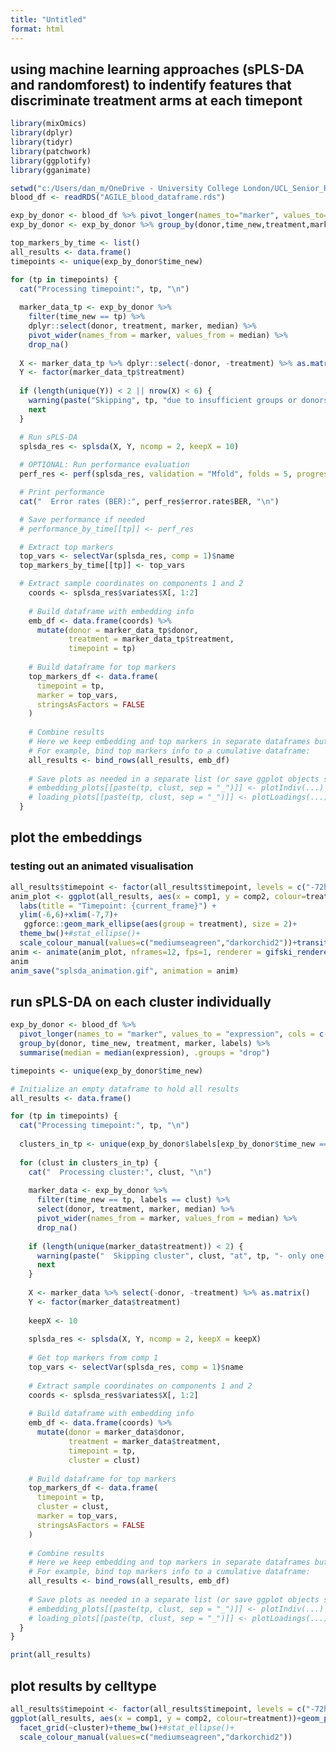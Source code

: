 ```yaml
---
title: "Untitled"
format: html
---
```


## using machine learning approaches (sPLS-DA and randomforest) to indentify features that discriminate treatment arms at each timepont
```r
library(mixOmics)
library(dplyr)
library(tidyr)
library(patchwork)
library(ggplotify)
library(gganimate)
```


```r
setwd("c:/Users/dan_m/OneDrive - University College London/UCL_Senior_Research_Fellow/AGILE/Blood/sub_clustering")
blood_df <- readRDS("AGILE_blood_dataframe.rds")
```


```r
exp_by_donor <- blood_df %>% pivot_longer(names_to="marker", values_to="expression", cols=c(1:31))
exp_by_donor <- exp_by_donor %>% group_by(donor,time_new,treatment,marker) %>% summarise(median = median(expression), .groups="drop")
```

```r
top_markers_by_time <- list()
all_results <- data.frame()
timepoints <- unique(exp_by_donor$time_new)

for (tp in timepoints) {
  cat("Processing timepoint:", tp, "\n")
  
  marker_data_tp <- exp_by_donor %>%
    filter(time_new == tp) %>%
    dplyr::select(donor, treatment, marker, median) %>%
    pivot_wider(names_from = marker, values_from = median) %>%
    drop_na()
  
  X <- marker_data_tp %>% dplyr::select(-donor, -treatment) %>% as.matrix()
  Y <- factor(marker_data_tp$treatment)
  
  if (length(unique(Y)) < 2 || nrow(X) < 6) {
    warning(paste("Skipping", tp, "due to insufficient groups or donors"))
    next
  }

  # Run sPLS-DA
  splsda_res <- splsda(X, Y, ncomp = 2, keepX = 10)
  
  # OPTIONAL: Run performance evaluation
  perf_res <- perf(splsda_res, validation = "Mfold", folds = 5, progressBar = FALSE, nrepeat = 10)

  # Print performance
  cat("  Error rates (BER):", perf_res$error.rate$BER, "\n")

  # Save performance if needed
  # performance_by_time[[tp]] <- perf_res

  # Extract top markers
  top_vars <- selectVar(splsda_res, comp = 1)$name
  top_markers_by_time[[tp]] <- top_vars

  # Extract sample coordinates on components 1 and 2
    coords <- splsda_res$variates$X[, 1:2]
    
    # Build dataframe with embedding info
    emb_df <- data.frame(coords) %>%
      mutate(donor = marker_data_tp$donor,
             treatment = marker_data_tp$treatment,
             timepoint = tp)
    
    # Build dataframe for top markers
    top_markers_df <- data.frame(
      timepoint = tp,
      marker = top_vars,
      stringsAsFactors = FALSE
    )
    
    # Combine results
    # Here we keep embedding and top markers in separate dataframes but can store both
    # For example, bind top markers info to a cumulative dataframe:
    all_results <- bind_rows(all_results, emb_df)
    
    # Save plots as needed in a separate list (or save ggplot objects somewhere)
    # embedding_plots[[paste(tp, clust, sep = "_")]] <- plotIndiv(...)
    # loading_plots[[paste(tp, clust, sep = "_")]] <- plotLoadings(...)
  }

```

## plot the embeddings
### testing out an animated visualisation
```r
all_results$timepoint <- factor(all_results$timepoint, levels = c("-72h", "0h", "6h", "24h", "48h", "72h"))
anim_plot <- ggplot(all_results, aes(x = comp1, y = comp2, colour=treatment))+geom_point(size = 5)+
  labs(title = "Timepoint: {current_frame}") +
  ylim(-6,6)+xlim(-7,7)+
   ggforce::geom_mark_ellipse(aes(group = treatment), size = 2)+
  theme_bw()+#stat_ellipse()+
  scale_colour_manual(values=c("mediumseagreen","darkorchid2"))+transition_manual(timepoint)
anim <- animate(anim_plot, nframes=12, fps=1, renderer = gifski_renderer(), width=600, height=500, res=100)
anim
anim_save("splsda_animation.gif", animation = anim)
```

## run sPLS-DA on each cluster individually
```r
exp_by_donor <- blood_df %>%
  pivot_longer(names_to = "marker", values_to = "expression", cols = c(1:31)) %>%
  group_by(donor, time_new, treatment, marker, labels) %>%
  summarise(median = median(expression), .groups = "drop")

timepoints <- unique(exp_by_donor$time_new)

# Initialize an empty dataframe to hold all results
all_results <- data.frame()

for (tp in timepoints) {
  cat("Processing timepoint:", tp, "\n")
  
  clusters_in_tp <- unique(exp_by_donor$labels[exp_by_donor$time_new == tp])
  
  for (clust in clusters_in_tp) {
    cat("  Processing cluster:", clust, "\n")
    
    marker_data <- exp_by_donor %>%
      filter(time_new == tp, labels == clust) %>%
      select(donor, treatment, marker, median) %>%
      pivot_wider(names_from = marker, values_from = median) %>%
      drop_na()
    
    if (length(unique(marker_data$treatment)) < 2) {
      warning(paste("  Skipping cluster", clust, "at", tp, "- only one treatment group"))
      next
    }
    
    X <- marker_data %>% select(-donor, -treatment) %>% as.matrix()
    Y <- factor(marker_data$treatment)
    
    keepX <- 10
    
    splsda_res <- splsda(X, Y, ncomp = 2, keepX = keepX)
    
    # Get top markers from comp 1
    top_vars <- selectVar(splsda_res, comp = 1)$name
    
    # Extract sample coordinates on components 1 and 2
    coords <- splsda_res$variates$X[, 1:2]
    
    # Build dataframe with embedding info
    emb_df <- data.frame(coords) %>%
      mutate(donor = marker_data$donor,
             treatment = marker_data$treatment,
             timepoint = tp,
             cluster = clust)
    
    # Build dataframe for top markers
    top_markers_df <- data.frame(
      timepoint = tp,
      cluster = clust,
      marker = top_vars,
      stringsAsFactors = FALSE
    )
    
    # Combine results
    # Here we keep embedding and top markers in separate dataframes but can store both
    # For example, bind top markers info to a cumulative dataframe:
    all_results <- bind_rows(all_results, emb_df)
    
    # Save plots as needed in a separate list (or save ggplot objects somewhere)
    # embedding_plots[[paste(tp, clust, sep = "_")]] <- plotIndiv(...)
    # loading_plots[[paste(tp, clust, sep = "_")]] <- plotLoadings(...)
  }
}

print(all_results)

```

## plot results by celltype
```r
all_results$timepoint <- factor(all_results$timepoint, levels = c("-72h", "0h", "6h", "24h", "48h", "72h"))
ggplot(all_results, aes(x = comp1, y = comp2, colour=treatment))+geom_point()+
  facet_grid(~cluster)+theme_bw()+#stat_ellipse()+
  scale_colour_manual(values=c("mediumseagreen","darkorchid2"))

```